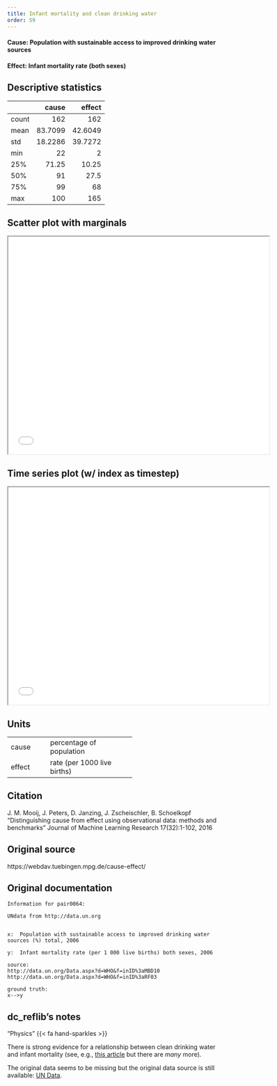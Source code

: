 ```yaml
---
title: Infant mortality and clean drinking water
order: 59
---
```


#### **Cause**: Population with sustainable access to improved drinking water sources
#### **Effect**: Infant mortality rate (both sexes)

## Descriptive statistics
|       |    cause |   effect |
|:------|---------:|---------:|
| count | 162      | 162      |
| mean  |  83.7099 |  42.6049 |
| std   |  18.2286 |  39.7272 |
| min   |  22      |   2      |
| 25%   |  71.25   |  10.25   |
| 50%   |  91      |  27.5    |
| 75%   |  99      |  68      |
| max   | 100      | 165      |

## Scatter plot with marginals

```{=html}
<iframe width=600 height=500 src="plots/scatter_0064.html"></iframe>
```

## Time series plot (w/ index as timestep)

```{=html}
<iframe width=600 height=500 src="plots/series_0064.html"></iframe>
```

## Units
+----------+-----------------------------+
| cause    | percentage of population    |
+----------+-----------------------------+
| effect   | rate (per 1000 live births) |
+----------+-----------------------------+


## Citation
J. M. Mooij, J. Peters, D. Janzing, J. Zscheischler, B. Schoelkopf
"Distinguishing cause from effect using observational data: methods and benchmarks"
Journal of Machine Learning Research 17(32):1-102, 2016

## Original source
https://webdav.tuebingen.mpg.de/cause-effect/

## Original documentation
```
Information for pair0064:

UNdata from http://data.un.org


x:	Population with sustainable access to improved drinking water sources (%) total, 2006

y:	Infant mortality rate (per 1 000 live births) both sexes, 2006

source:
http://data.un.org/Data.aspx?d=WHO&f=inID%3aMBD10
http://data.un.org/Data.aspx?d=WHO&f=inID%3aRF03

ground truth:
x-->y
```

## dc_reflib's notes
::: {.callout-note title="Operational Causality"}
"Physics" {{< fa hand-sparkles >}} 

There is strong evidence for a relationship between clean drinking water and infant mortality (see, e.g., [this article](https://www.ncbi.nlm.nih.gov/pmc/articles/PMC4199018/) but there are _many_ more). 
:::
The original data seems to be missing but the original data source is still available: [UN Data](http://data.un.org/Default.aspx).